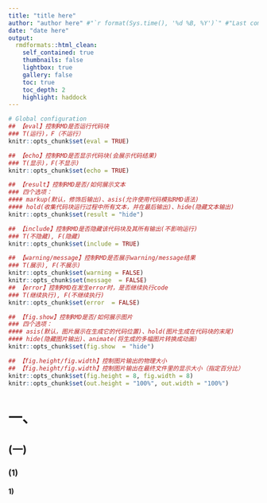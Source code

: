 ```yaml
---
title: "title here"
author: "author here" #"`r format(Sys.time(), '%d %B, %Y')`" #"Last compiled on `r format(Sys.time(), '%d %B, %Y')`"
date: "date here"
output:
  rmdformats::html_clean: 
    self_contained: true
    thumbnails: false
    lightbox: true
    gallery: false
    toc: true
    toc_depth: 2
    highlight: haddock
---
```


```r
# Global configuration
## 【eval】控制RMD是否运行代码块
### T(运行)，F（不运行）
knitr::opts_chunk$set(eval = TRUE)

## 【echo】控制RMD是否显示代码块(会展示代码结果)
### T(显示)，F(不显示)
knitr::opts_chunk$set(echo = TRUE)

## 【result】控制RMD是否/如何展示文本
### 四个选项：
#### markup(默认，修饰后输出)、asis(允许使用代码模拟RMD语法)
#### hold(收集代码块运行过程中所有文本，并在最后输出)、hide(隐藏文本输出)
knitr::opts_chunk$set(result = "hide")

## 【include】控制RMD是否隐藏该代码块及其所有输出(不影响运行)
### T(不隐藏), F(隐藏)
knitr::opts_chunk$set(include = TRUE)

## 【warning/message】控制RMD是否展示warning/message结果
### T(展示), F(不展示)
knitr::opts_chunk$set(warning = FALSE)
knitr::opts_chunk$set(message  = FALSE) 
## 【error】控制RMD在发生error时，是否继续执行code
### T(继续执行), F(不继续执行)
knitr::opts_chunk$set(error  = FALSE) 

## 【fig.show】控制RMD是否/如何展示图片
### 四个选项：
#### asis(默认，图片展示在生成它的代码位置)、hold(图片生成在代码块的末尾)
#### hide(隐藏图片输出)、animate(将生成的多幅图片转换成动画)
knitr::opts_chunk$set(fig.show  = "hide") 

## 【fig.height/fig.width】控制图片输出的物理大小
## 【fig.height/fig.width】控制图片输出在最终文件里的显示大小（指定百分比）
knitr::opts_chunk$set(fig.height = 8, fig.width = 8)
knitr::opts_chunk$set(out.height = "100%", out.width = "100%")
```

# 一、

## (一)

### (1)

#### 1)
